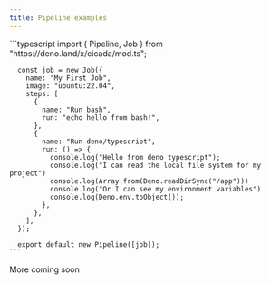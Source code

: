 ```yaml
---
title: Pipeline examples
---
```


<AccordionGroup>
  <Accordion title="Basic example" defaultOpen>
    ```typescript
      import { Pipeline, Job } from "https://deno.land/x/cicada/mod.ts";

      const job = new Job({
        name: "My First Job",
        image: "ubuntu:22.04",
        steps: [
          {
            name: "Run bash",
            run: "echo hello from bash!",
          },
          {
            name: "Run deno/typescript",
            run: () => {
              console.log("Hello from deno typescript");
              console.log("I can read the local file system for my project")
              console.log(Array.from(Deno.readDirSync("/app")))
              console.log("Or I can see my environment variables")
              console.log(Deno.env.toObject());
            },
          },
        ],
      });

      export default new Pipeline([job]);
    ```

  </Accordion>

</AccordionGroup>

More coming soon
